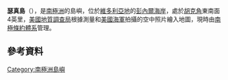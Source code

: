 '''瑟真島'''（{{lang-en|Surgeon Island}}），是[[南極洲|南極洲]]的島嶼，位於[[維多利亞地|維多利亞地]]的[[彭內爾海岸|彭內爾海岸]]，處於[[胡克角|胡克角]]東南面4英里，[[美國地質調查局|美國地質調查局]]根據測量和[[美國海軍|美國海軍]]拍攝的空中照片繪入地圖，現時由[[南極條約體系|南極條約體系]]管理。

{{Coord|70.658|S|166.996|E|type:isle_region:AQ|display=title}}

==參考資料==
{{usgs-gazetteer}}

{{Antarctica-geo-stub}}
[[Category:南極洲島嶼|Category:南極洲島嶼]]